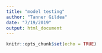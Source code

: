 ```yaml
---
title: "model testing"
author: "Tanner Gildea"
date: "7/19/2019"
output: html_document
---
```


```r
knitr::opts_chunk$set(echo = TRUE)



```

